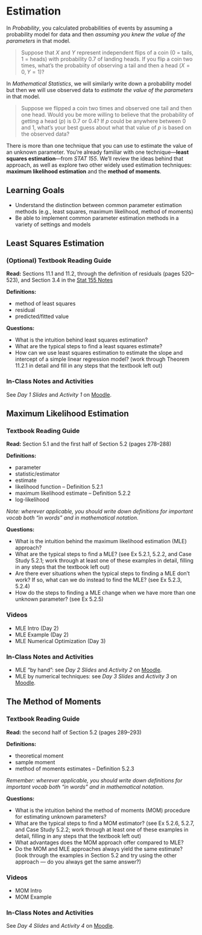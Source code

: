 # Estimation

In *Probability*, you calculated probabilities of events by assuming a probability model for data and then *assuming you knew the value of the parameters* in that model.

> Suppose that $X$ and $Y$ represent independent flips of a coin (0 = tails, 1 = heads) with probability $0.7$ of landing heads. If you flip a coin two times, what's the probabiity of observing a tail and then a head ($X = 0, Y = 1$)?

In *Mathematical Statistics*, we will similarly write down a probability model but then we will use observed data to *estimate  the value of the parameters* in that model.

> Suppose we flipped a coin two times and observed one tail and then one head. Would you be more willing to believe that the probability of getting a head ($p$) is 0.7 or 0.4? If $p$ could be anywhere between 0 and 1, what's your best guess about what that value of $p$ is based on the observed data?

There is more than one technique that you can use to estimate the value of an unknown parameter. You're already familiar with one technique---**least squares estimation**---from *STAT 155*. We'll review the ideas behind that approach, as well as explore two other widely used estimation techniques: **maximum likelihood estimation** and the **method of moments**.

## Learning Goals

- Understand the distinction between common parameter estimation methods (e.g., least squares, maximum likelihood, method of moments) 
- Be able to implement common parameter estimation methods in a variety of settings and models

## Least Squares Estimation

### (Optional) Textbook Reading Guide

**Read:** Sections 11.1 and 11.2, through the definition of residuals (pages 520--523), and Section 3.4 in the [Stat 155 Notes](https://bcheggeseth.github.io/Stat155Notes/least-squares.html)

**Definitions:**

- method of least squares
- residual
- predicted/fitted value

**Questions:**

- What is the intuition behind least squares estimation?
- What are the typical steps to find a least squares estimate? 
- How can we use least squares estimation to estimate the slope and intercept of a simple linear regression model? (work through Theorem 11.2.1 in detail and fill in any steps that the textbook left out)

### In-Class Notes and Activities

See *Day 1 Slides* and *Activity 1* on [Moodle](https://moodle.macalester.edu/course/view.php?id=4532).


## Maximum Likelihood Estimation

### Textbook Reading Guide

**Read:** Section 5.1 and the first half of Section 5.2 (pages 278--288)

**Definitions:**

- parameter
- statistic/estimator 
- estimate
- likelihood function -- Definition 5.2.1
- maximum likelihood estimate -- Definition 5.2.2
- log-likelihood 

*Note: wherever applicable, you should write down definitions for important vocab both "in words" and in mathematical notation.*

**Questions:**

- What is the intuition behind the maximum likelihood estimation (MLE) approach?
- What are the typical steps to find a MLE? (see Ex 5.2.1, 5.2.2, and Case Study 5.2.1; work through at least one of these examples in detail, filling in any steps that the textbook left out)
- Are there ever situations when the typical steps to finding a MLE don't work? If so, what can we do instead to find the MLE? (see Ex 5.2.3, 5.2.4)
- How do the steps to finding a MLE change when we have more than one unknown parameter? (see Ex 5.2.5)

### Videos

- MLE Intro (Day 2)
- MLE Example (Day 2)
- MLE Numerical Optimization (Day 3)

### In-Class Notes and Activities

- MLE "by hand": see *Day 2 Slides* and *Activity 2* on [Moodle](https://moodle.macalester.edu/course/view.php?id=4532).
- MLE by numerical techniques: see *Day 3 Slides* and *Activity 3* on [Moodle](https://moodle.macalester.edu/course/view.php?id=4532).


## The Method of Moments

### Textbook Reading Guide

**Read:** the second half of Section 5.2 (pages 289--293)

**Definitions:**

- theoretical moment 
- sample moment 
- method of moments estimates -- Definition 5.2.3

*Remember: wherever applicable, you should write down definitions for important vocab both "in words" and in mathematical notation.*

**Questions:**

- What is the intuition behind the method of moments (MOM) procedure for estimating unknown parameters?
- What are the typical steps to find a MOM estimator? (see Ex 5.2.6, 5.2.7, and Case Study 5.2.2; work through at least one of these examples in detail, filling in any steps that the textbook left out)
- What advantages does the MOM approach offer compared to MLE? 
- Do the MOM and MLE approaches always yield the same estimate? (look through the examples in Section 5.2 and try using the other approach --- do you always get the same answer?) 


### Videos

- MOM Intro
- MOM Example

### In-Class Notes and Activities

See *Day 4 Slides* and *Activity 4* on [Moodle](https://moodle.macalester.edu/course/view.php?id=4532).